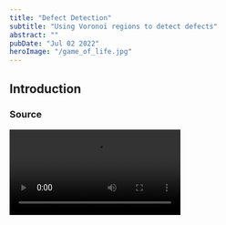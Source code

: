 ```yaml
---
title: "Defect Detection"
subtitle: "Using Voronoi regions to detect defects"
abstract: ""
pubDate: "Jul 02 2022"
heroImage: "/game_of_life.jpg"
---
```



## Introduction

### Source

<Video src="/assets/defect-detection/src_4.mp4" loop />

### Centers Detection

<Video src="/assets/defect-detection/centers_4.mp4" loop />

### Delaunay Triangulation

<Video src="/assets/defect-detection/delaunay_4.mp4" loop />

### Bond Order estimation

<Video src="/assets/defect-detection/bond_order_4.mp4" loop />

### Building Voronoi regions

<Video src="/assets/defect-detection/voronoi_4.mp4" loop />

### Area estimation

<Video src="/assets/defect-detection/voronoi_interp_4.mp4" loop />
